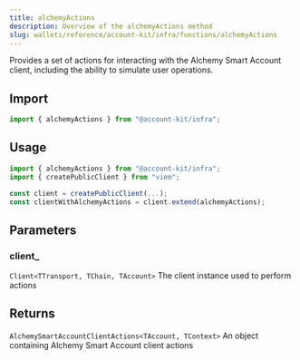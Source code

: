 ```yaml
---
title: alchemyActions
description: Overview of the alchemyActions method
slug: wallets/reference/account-kit/infra/functions/alchemyActions
---
```




Provides a set of actions for interacting with the Alchemy Smart Account client, including the ability to simulate user operations.

## Import

```ts
import { alchemyActions } from "@account-kit/infra";
```

## Usage

```ts
import { alchemyActions } from "@account-kit/infra";
import { createPublicClient } from "viem";

const client = createPublicClient(...);
const clientWithAlchemyActions = client.extend(alchemyActions);
```

## Parameters

### client\_

`Client<TTransport, TChain, TAccount>`
The client instance used to perform actions

## Returns

`AlchemySmartAccountClientActions<TAccount, TContext>`
An object containing Alchemy Smart Account client actions
